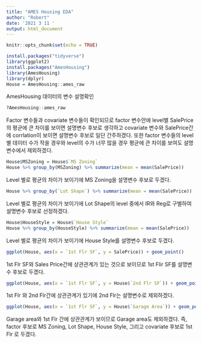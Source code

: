 ```yaml
---
title: "AMES Housing EDA"
author: "Robert"
date: '2021 3 11 '
output: html_document
---
```


```r
knitr::opts_chunk$set(echo = TRUE)
```



```r
install.packages("tidyverse")
library(ggplot2)
install.packages("AmesHousing")
library(AmesHousing)
library(dplyr)
House = AmesHousing::ames_raw
```

AmesHousing 데이터의 변수 설명확인

```r
?AmesHousing::ames_raw
```

Factor 변수들과 covariate 변수들이 확인되므로 factor 변수안에 level별 SalePrice의 평균에 큰 차이를 보이면 설명변수 후보로 생각하고 covariate 변수와 SalePrice간에 corrlation이 보이면 설명변수 후보로 일단 간주하겠다. 또한 factor 변수들의 level별 데이터 수가 작을 경우와 level의 수가 너무 많을 경우 평균에 큰 차이를 보여도 설명변수에서 제외하겠다.

```r
House$MSZoning = House$`MS Zoning`
House %>% group_by(MSZoning) %>% summarize(mean = mean(SalePrice))
```
Level 별로 평균의 차이가 보이기에 MS Zoning을 설명변수 후보로 두겠다.

```r
House %>% group_by(`Lot Shape`) %>% summarize(mean = mean(SalePrice))
```
Level 별로 평균의 차이가 보이기에 Lot Shape의 level 중에서 IR와 Reg로 구별하여 설명변수 후보로 선정하겠다.

```r
House$HouseStyle = House$`House Style`
House %>% group_by(HouseStyle) %>% summarize(mean = mean(SalePrice))
```

Level 별로 평균의 차이가 보이기에 House Style를 설명변수 후보로 두겠다.

```r
ggplot(House, aes(x = `1st Flr SF`, y = SalePrice)) + geom_point()
```
1st Flr SF와 Sales Price간에 상관관계가 있는 것으로 보이므로 1st Flir SF를 설명변수 후보로 두겠다. 
```r
ggplot(House, aes(x = `1st Flr SF`, y = House$`2nd Flr SF`)) + geom_point()
```
1st Flr 와 2nd Flr간에 상관관계가 있기에 2nd Flr는 설명변수로 제외하겠다. 

```r
ggplot(House, aes(x = `1st Flr SF`, y = House$`Garage Area`)) + geom_point()
```
Garage area와 1st Flr 간에 상관관계가 보이므로 Garage area도 제외하겠다. 
즉, factor 후보로 MS Zoning, Lot Shape, House Style, 그리고 covariate 후보로 1st Flr 로 두겠다. 
